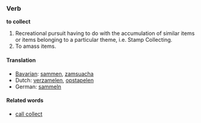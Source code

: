 ===Verb===
'''to collect'''

#Recreational pursuit having to do with the accumulation of similar items or items belonging to a particular theme, i.e. Stamp Collecting.
#To amass items.

==== Translation ====
*[[Bavarian]]: [[sammen]], [[zamsuacha]]
*Dutch: [[verzamelen]], [[opstapelen]]
*German: [[sammeln]]

====Related words====
*[[call collect]]